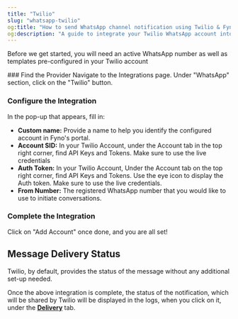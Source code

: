 ```yaml
---
title: "Twilio"
slug: "whatsapp-twilio"
og:title: "How to send WhatsApp channel notification using Twilio & Fyno | Help Document"
og:description: "A guide to integrate your Twilio WhatsApp account into Fyno."
---
```


Before we get started, you will need an active WhatsApp number as well as templates pre-configured in your Twilio account

<Steps>
### Find the Provider
Navigate to the Integrations page. Under "WhatsApp" section, click on the "Twilio" button.

### Configure the Integration

In the pop-up that appears, fill in:

- **Custom name:** Provide a name to help you identify the configured account in Fyno's portal.
- **Account SID:** In your Twilio Account, under the Account tab in the top right corner, find API Keys and Tokens. Make sure to use the live credentials
- **Auth Token:** In your Twilio Account, Under the Account tab on the top right corner, find API Keys and Tokens. Use the eye icon to display the Auth token. Make sure to use the live credentials.
- **From Number:** The registered WhatsApp number that you would like to use to initiate conversations.

### Complete the Integration

Click on "Add Account" once done, and you are all set!

</Steps>

## Message Delivery Status

Twilio, by default, provides the status of the message without any additional set-up needed.

Once the above integration is complete, the status of the notification, which will be shared by Twilio will be displayed in the logs, when you click on it, under the **[Delivery](./log-details-delivery)** tab.
